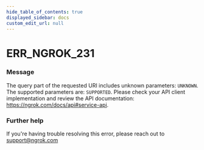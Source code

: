 ```yaml
---
hide_table_of_contents: true
displayed_sidebar: docs
custom_edit_url: null
---
```



# ERR_NGROK_231

### Message
The query part of the requested URI includes unknown parameters: `UNKNOWN`. The supported parameters are: `SUPPORTED`. Please check your API client implementation and review the API documentation: https://ngrok.com/docs/api#service-api.

### Further help
If you're having trouble resolving this error, please reach out to [support@ngrok.com](mailto:support@ngrok.com?subject=Help%20with%20ERR_NGROK_231)


<ErrorDetails error='err_ngrok_231' />
